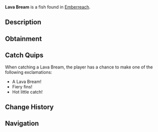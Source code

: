 {{FishInfobox
|image          = Lava Bream.png
|rarity         = Common
|sea            = Second Sea
|location       = [[Emberreach]]
|sublocation    = 
|sources        = Fishing Rod
|radar_location = 
|prog_speed     = +17
|xp             = 44
|weather        = Windy
|time           = 
|season         = Summer
|bait           = Insect
|base_weight    = 102
|base_value     = 93
|weight_range   = 66
|base_chance    = 92
|base_resil     = 57
}}
'''Lava Bream''' is a {{Rarity|Common}} fish found in [[Emberreach]].

== Description ==
{{Description|A dark fish, its fins aglow with the warmth of molten depths.|Bestiary Entry}}

== Obtainment ==
{{Description|It basks where the warm winds rage.|Bestiary Hint}}
{{Fish Availability|
Emberreach/Volcano
|top_rods      = 
Free Spirit Rod\451297.96\455156.43;
Candy Cane Rod\394361.66\350708.84;
Fischer's Rod\394293.16\511314.1;
Plastic Rod\393960.54\510015.08;
Fast Rod\390103.41\510330.63;
Adventurer's Rod\334041.75\553318.25;
Firefly Rod\373009.5\517251.91;
Blazebringer Rod\359511.37\517000.3;
Buddy Bond Rod\295333.88\508984.93;
Trident Rod\369347.06\370349.76;
Steady Rod\367050.81\258467.1;
Verdant Shear Rod\355992.06\400140.63;
No-Life Rod\298441.2\353352.85;
Seraphic Rod\282014.5\316988.7;
Ethereal Prism Rod\281410.66\370635.25;
Rod Of The Forgotten Fang\270764.93\308793.73;
Rod Of The Exalted One\270648.8\310667.22;
Challenger's Rod\267304.5\328962.45;
Rod Of The Depths\266293.19\315463.15;
Depthseeker Rod\264979.06\264895.56;
Avalanche Rod\261841.57\261130.72;
Volcanic Rod\260554.88\299017.06;
Zeus Rod\259525.29\298141.66
|recommended   = Free Spirit Rod
}}

== Catch Quips ==
When catching a Lava Bream, the player has a chance to make one of the following exclamations:
* A Lava Bream!
* Fiery fins!
* Hot little catch!

== Change History ==
{{Change History|{{subst:Current Version}}}}

== Navigation ==
{{Fish Navbox|Emberreach}}